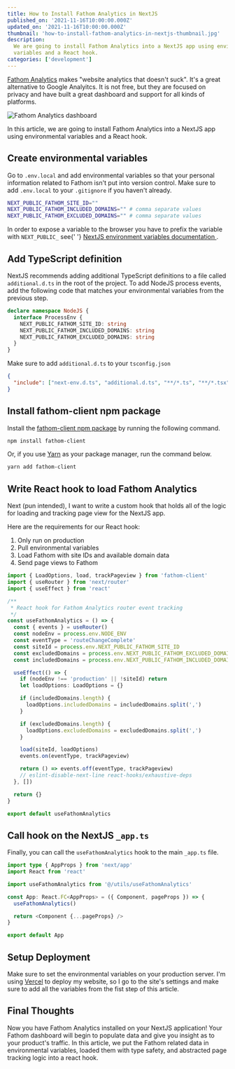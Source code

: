 ```yaml
---
title: How to Install Fathom Analytics in NextJS
published_on: '2021-11-16T10:00:00.000Z'
updated_on: '2021-11-16T10:00:00.000Z'
thumbnail: 'how-to-install-fathom-analytics-in-nextjs-thumbnail.jpg'
description:
  We are going to install Fathom Analytics into a NextJS app using environmental
  variables and a React hook.
categories: ['development']
---
```


[Fathom Analytics](https://usefathom.com/ref/BZDSCB) makes "website analytics
that doesn't suck". It's a great alternative to Google Analyitcs. It is not
free, but they are focused on privacy and have built a great dashboard and
support for all kinds of platforms.

<Img
  src="/images/posts/how-to-install-fathom-analytics-in-nextjs/fathom-dashboard.jpg"
  alt="Fathom Analytics dashboard"
  width={1000}
  height={618}
/>

In this article, we are going to install Fathom Analytics into a NextJS app
using environmental variables and a React hook.

## Create environmental variables

Go to `.env.local` and add environmental variables so that your personal
information related to Fathom isn't put into version control. Make sure to add
`.env.local` to your `.gitignore` if you haven't already.

```sh
NEXT_PUBLIC_FATHOM_SITE_ID=""
NEXT_PUBLIC_FATHOM_INCLUDED_DOMAINS="" # comma separate values
NEXT_PUBLIC_FATHOM_EXCLUDED_DOMAINS="" # comma separate values
```

<Note>
  In order to expose a variable to the browser you have to prefix the variable
  with <code>NEXT_PUBLIC_</code> see{' '}
  <a
    href="https://nextjs.org/docs/basic-features/environment-variables"
    rel="nofollow"
  >
    NextJS environment variables documentation
  </a>
  .
</Note>

## Add TypeScript definition

NextJS recommends adding additional TypeScript definitions to a file called
`additional.d.ts` in the root of the project. To add NodeJS process events, add
the following code that matches your environmental variables from the previous
step.

```ts
declare namespace NodeJS {
  interface ProcessEnv {
    NEXT_PUBLIC_FATHOM_SITE_ID: string
    NEXT_PUBLIC_FATHOM_INCLUDED_DOMAINS: string
    NEXT_PUBLIC_FATHOM_EXCLUDED_DOMAINS: string
  }
}
```

Make sure to add `additional.d.ts` to your `tsconfig.json`

```json
{
  "include": ["next-env.d.ts", "additional.d.ts", "**/*.ts", "**/*.tsx"]
}
```

## Install fathom-client npm package

Install the
[fathom-client npm package](https://www.npmjs.com/package/fathom-client) by
running the following command.

```sh
npm install fathom-client
```

Or, if you use [Yarn](https://yarnpkg.com) as your package manager, run the
command below.

```sh
yarn add fathom-client
```

## Write React hook to load Fathom Analytics

Next (pun intended), I want to write a custom hook that holds all of the logic
for loading and tracking page view for the NextJS app.

Here are the requirements for our React hook:

1. Only run on production
1. Pull environmental variables
1. Load Fathom with site IDs and available domain data
1. Send page views to Fathom

```ts
import { LoadOptions, load, trackPageview } from 'fathom-client'
import { useRouter } from 'next/router'
import { useEffect } from 'react'

/**
 * React hook for Fathom Analytics router event tracking
 */
const useFathomAnalytics = () => {
  const { events } = useRouter()
  const nodeEnv = process.env.NODE_ENV
  const eventType = 'routeChangeComplete'
  const siteId = process.env.NEXT_PUBLIC_FATHOM_SITE_ID
  const excludedDomains = process.env.NEXT_PUBLIC_FATHOM_EXCLUDED_DOMAINS
  const includedDomains = process.env.NEXT_PUBLIC_FATHOM_INCLUDED_DOMAINS

  useEffect(() => {
    if (nodeEnv !== 'production' || !siteId) return
    let loadOptions: LoadOptions = {}

    if (includedDomains.length) {
      loadOptions.includedDomains = includedDomains.split(',')
    }

    if (excludedDomains.length) {
      loadOptions.excludedDomains = excludedDomains.split(',')
    }

    load(siteId, loadOptions)
    events.on(eventType, trackPageview)

    return () => events.off(eventType, trackPageview)
    // eslint-disable-next-line react-hooks/exhaustive-deps
  }, [])

  return {}
}

export default useFathomAnalytics
```

## Call hook on the NextJS `_app.ts`

Finally, you can call the `useFathomAnalytics` hook to the main `_app.ts` file.

```ts
import type { AppProps } from 'next/app'
import React from 'react'

import useFathomAnalytics from '@/utils/useFathomAnalytics'

const App: React.FC<AppProps> = ({ Component, pageProps }) => {
  useFathomAnalytics()

  return <Component {...pageProps} />
}

export default App
```

## Setup Deployment

Make sure to set the environmental variables on your production server. I'm
using [Vercel](https://vercel.com) to deploy my website, so I go to the site's
settings and make sure to add all the variables from the fist step of this
article.

## Final Thoughts

Now you have Fathom Analytics installed on your NextJS application! Your Fathom
dashboard will begin to populate data and give you insight as to your product's
traffic. In this article, we put the Fathom related data in environmental
variables, loaded them with type safety, and abstracted page tracking logic into
a react hook.
